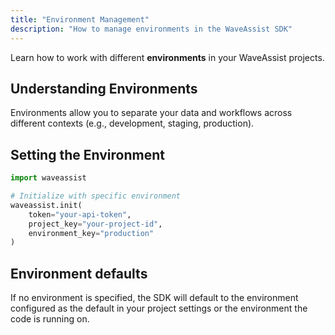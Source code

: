 ```yaml
---
title: "Environment Management"
description: "How to manage environments in the WaveAssist SDK"
---
```


Learn how to work with different **environments** in your WaveAssist projects.

## Understanding Environments

Environments allow you to separate your data and workflows across different contexts (e.g., development, staging, production).

## Setting the Environment

```python
import waveassist

# Initialize with specific environment
waveassist.init(
    token="your-api-token",
    project_key="your-project-id",
    environment_key="production"
)
```

## Environment defaults

If no environment is specified, the SDK will default to the environment configured as the default in your project settings or the environment the code is running on.
